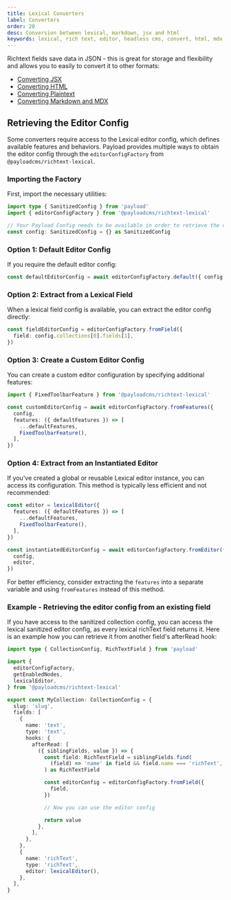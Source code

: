 ```yaml
---
title: Lexical Converters
label: Converters
order: 20
desc: Conversion between lexical, markdown, jsx and html
keywords: lexical, rich text, editor, headless cms, convert, html, mdx, markdown, md, conversion, export, jsx
---
```


Richtext fields save data in JSON - this is great for storage and flexibility and allows you to easily to convert it to other formats:

- [Converting JSX](/docs/rich-text/converting-jsx)
- [Converting HTML](/docs/rich-text/converting-html)
- [Converting Plaintext](/docs/rich-text/converting-plaintext)
- [Converting Markdown and MDX](/docs/rich-text/converting-markdown)

## Retrieving the Editor Config

Some converters require access to the Lexical editor config, which defines available features and behaviors. Payload provides multiple ways to obtain the editor config through the `editorConfigFactory` from `@payloadcms/richtext-lexical`.

### Importing the Factory

First, import the necessary utilities:

```ts
import type { SanitizedConfig } from 'payload'
import { editorConfigFactory } from '@payloadcms/richtext-lexical'

// Your Payload Config needs to be available in order to retrieve the default editor config
const config: SanitizedConfig = {} as SanitizedConfig
```

### Option 1: Default Editor Config

If you require the default editor config:

```ts
const defaultEditorConfig = await editorConfigFactory.default({ config })
```

### Option 2: Extract from a Lexical Field

When a lexical field config is available, you can extract the editor config directly:

```ts
const fieldEditorConfig = editorConfigFactory.fromField({
  field: config.collections[0].fields[1],
})
```

### Option 3: Create a Custom Editor Config

You can create a custom editor configuration by specifying additional features:

```ts
import { FixedToolbarFeature } from '@payloadcms/richtext-lexical'

const customEditorConfig = await editorConfigFactory.fromFeatures({
  config,
  features: ({ defaultFeatures }) => [
    ...defaultFeatures,
    FixedToolbarFeature(),
  ],
})
```

### Option 4: Extract from an Instantiated Editor

If you've created a global or reusable Lexical editor instance, you can access its configuration. This method is typically less efficient and not recommended:

```ts
const editor = lexicalEditor({
  features: ({ defaultFeatures }) => [
    ...defaultFeatures,
    FixedToolbarFeature(),
  ],
})

const instantiatedEditorConfig = await editorConfigFactory.fromEditor({
  config,
  editor,
})
```

For better efficiency, consider extracting the `features` into a separate variable and using `fromFeatures` instead of this method.

### Example - Retrieving the editor config from an existing field

If you have access to the sanitized collection config, you can access the lexical sanitized editor config, as every lexical richText field returns it. Here is an example how you can retrieve it from another field's afterRead hook:

```ts
import type { CollectionConfig, RichTextField } from 'payload'

import {
  editorConfigFactory,
  getEnabledNodes,
  lexicalEditor,
} from '@payloadcms/richtext-lexical'

export const MyCollection: CollectionConfig = {
  slug: 'slug',
  fields: [
    {
      name: 'text',
      type: 'text',
      hooks: {
        afterRead: [
          ({ siblingFields, value }) => {
            const field: RichTextField = siblingFields.find(
              (field) => 'name' in field && field.name === 'richText',
            ) as RichTextField

            const editorConfig = editorConfigFactory.fromField({
              field,
            })

            // Now you can use the editor config

            return value
          },
        ],
      },
    },
    {
      name: 'richText',
      type: 'richText',
      editor: lexicalEditor(),
    },
  ],
}
```
